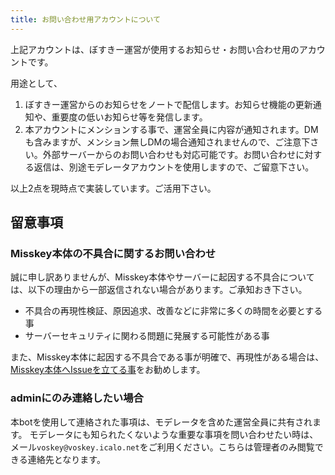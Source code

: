 ```yaml
---
title: お問い合わせ用アカウントについて
---
```



<LinkCard title="@voskey_info" href="https://voskey.icalo.net/@voskey_info" description="ぼすきー運営によるお知らせ及びお問合せを転送するBotです。" />

上記アカウントは、ぼすきー運営が使用するお知らせ・お問い合わせ用のアカウントです。

用途として、

1. ぼすきー運営からのお知らせをノートで配信します。お知らせ機能の更新通知や、重要度の低いお知らせ等を発信します。
2. 本アカウントにメンションする事で、運営全員に内容が通知されます。DMも含みますが、メンション無しDMの場合通知されませんので、ご注意下さい。外部サーバーからのお問い合わせも対応可能です。お問い合わせに対する返信は、別途モデレータアカウントを使用しますので、ご留意下さい。

以上2点を現時点で実装しています。ご活用下さい。

## 留意事項

### Misskey本体の不具合に関するお問い合わせ

誠に申し訳ありませんが、Misskey本体やサーバーに起因する不具合については、以下の理由から一部返信されない場合があります。ご承知おき下さい。

- 不具合の再現性検証、原因追求、改善などに非常に多くの時間を必要とする事
- サーバーセキュリティに関わる問題に発展する可能性がある事

また、Misskey本体に起因する不具合である事が明確で、再現性がある場合は、[Misskey本体へIssueを立てる事](https://github.com/misskey-dev/misskey/issues)をお勧めします。

### adminにのみ連絡したい場合

本botを使用して連絡された事項は、モデレータを含めた運営全員に共有されます。
モデレータにも知られたくないような重要な事項を問い合わせたい時は、メール`voskey@voskey.icalo.net`をご利用ください。こちらは管理者のみ閲覧できる連絡先となります。